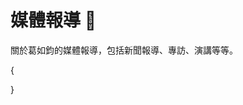 
# 媒體報導 📰

關於葛如鈞的媒體報導，包括新聞報導、專訪、演講等等。

{<Cards className="mt-8 grid-cols-1 sm:grid-cols-2 md:grid-cols-1 lg:grid-cols-2 xl:grid-cols-3 gap-5 gap-y-8">

<YoutubeCard
  title="藍批撥接時代已過去　電子簽章應盡速修法、只給一年緩衝政府帶頭做－民視新聞"
  videoId="M0tf4yzI6T8"
  description="【民視即時新聞】財經中心／唐詩晴、李奇 台北報導行政院拍板通過「電子簽章法」修正草案，數發部更研議，在網路廣告上架前，透過&quot;數位簽章&quot;驗證，從源頭防堵詐騙，但已經施行22年沒修法的草案，現在要落實，卻藍營發現，主觀機關對相關應用，一無所知，質疑根本跟不上國際相關法規與市場需求，要求主管機關，不只要盡速修法，還要帶頭使用。"
/>
<YoutubeCard
  title="政府是不是還在撥接? 藍營籲:大膽擁抱電子簽章吧! 20240301 @CtiNews"
  videoId="aYQTvAM215I"
  description="#電子簽章#寶博士#徐巧芯#葛如鈞#吳宗憲#資安專家"
/>
<YoutubeCard
  title="戰情室上線啦 2023/12/28"
  videoId="3Z1Mv5ZtvVM"
  description="網驚世界最聰明大學畢業生 藍不分區葛如鈞有多強？準區塊鏈立委提名不分區秘辛 投侯友宜翻轉 Web3？"
/>
<YoutubeCard
  title="藍不分區秀戰力！「寶博士」葛如鈞、陳菁徽首開記者會"
  videoId="eon7YcFBLJ8"
  description="國民黨日前公布不分區名單，其中區塊鏈專家「寶博士」葛如鈞，成為亮點！首度開記者會秀戰力，批評民進黨執政缺失，同時也力挺主帥侯友宜的政見。"
/>
<YoutubeCard
  title="亮點？藍不分區驚見「世界最聰明大學畢業生」"
  videoId="Z-uAqE3sjro"
  description="國民黨日前公布不分區立委名單，除了前高雄市長韓國瑜排名第一，也有不少亮眼人選，其中區塊鏈專家葛如鈞，他是台灣第一位奇點大學畢業生，這間學校由 Google、NASA 共同創辦，來自美國矽谷，更號稱世界最聰明大學，每年只收 80 到 100 位菁英，師資更包含知名電影導演詹姆斯卡麥隆、互聯網之父文頓瑟夫等人。"
/>
<YoutubeCard
  title="人工智慧與跨領域科技教育的發展趨勢，專訪葛如鈞寶博士"
  videoId="eBMhjuQwTno"
  description="AI 區塊鏈專家「寶博士」葛如鈞，台灣第一位從 Google 和 NASA 合辦，號稱「全球最聰明大學」奇點大學畢業的畢業生，更經營Podcast頻道「寶博朋友說」，現為國民黨不分區立委提名人。"
/>
<YoutubeCard
  title="政治素人！ 藍不分區第3「寶博士」入列"
  videoId="1Xf5km1b5Kg"
  description="中選會今天（1/8）舉行選舉史上首次政黨電視政見發表會。國民黨2024不分區立委名單有許多新面孔，其中位列不分區第三，人稱區塊鏈、AI專家的「寶博士」葛如鈞，不僅在「幣圈」小有名氣，也曾和時任行政院政務委員，現任數位發展部部長唐鳳，在podcast上聊科技。另外，排名第15的外交女將吳亮儀，是侯友宜、侯明峰訪問美國、東南亞的重要幕僚，藍營積極徵召政治新面孔，期盼能爭取中間選民支持。"
/>
<YoutubeCard
  title="專訪/國會像是113個節點的區塊鏈！寶博士葛如鈞凝聚共識 盼看見科技未來"
  videoId="OeGOFk6uyjw"
  description="寶博士葛如鈞從 Podcast 主持人到進軍立法院，他認為AI可以寫程式、錄Podcast或是教課，他要做AI都沒想過他會去做的事情，「這就是我們這個時代，應該要去挑戰的事情」。"
/>
<YoutubeCard
  title="科技立委寶博士，虛擬世界擺渡人【誰來早餐】2024.02.06 "
  videoId="pZJ50cFExN0"
  description="這一集馬上被寶博士圈粉！國民黨怎麼可以找到一名 可以把專業難懂的東西，講解到讓人平民百姓簡單明瞭。"
/>
<YoutubeCard
  title="2024-01-25《POP大國民》張禹宣 專訪 葛如鈞 談「新『科』立委『寶博士』 推動科技改革就從國會開始！」"
  videoId="pjvylYXK2dE"
  description="新『科』立委『寶博士』  推動科技改革就從國會開始！"
/>

<YoutubeCard
  title="寶博士葛如鈞出擊 區塊鏈專才進立院｜三立新聞網 SETN.com"
  videoId="aW7f-Evlwys"
  description="新國會，名列國民黨不分區第三名的立委葛如鈞，人稱寶博士，除了在AI人工智慧有研究，更是區塊鏈專家，也是立法院第一位「區塊鏈立委」，自稱「阿宅」的葛如鈞，在虛擬貨幣圈相當知名，如今當了立委，要如何運用自身專業，為台灣這座「科技之島」，補足法規不足？戰將新國會"
/>

<YoutubeCard
  title="國民黨不分區葛如鈞 區塊鍊立委推「先進國會」 | 公視台語台 | 20240130"
  videoId="zMgQAMkS4vc"
  description="科技一直咧進步，AI人工智慧、區塊鍊攏是這幾年熱門的議題。今仔的新國會專題，為逐家紹介咱國內頭一个「區塊鍊立委」，就是國民黨不分區名單排第三的葛如鈞，伊是台大資訊多媒體研究所的兼任助理教授；也有經營Podcast，放送上新的科技發展，予人號做「寶博士」。伊講區塊鍊、虛擬貨幣佇台灣攏予人當做詐騙、歹代，但是新興科技是世界潮流，未來進入國會，伊拍算透過立法、阻擋新興科技做歹代的空縫，結合台灣的人才優勢，予台灣行出另外一片天。"
/>

<YoutubeCard
  title="人工智慧與跨領域科技教育的發展趨勢，專訪葛如鈞寶博士 ft.@dr.juchunko"
  videoId="eBMhjuQwTno"
  description="AI區塊鏈專家「寶博士」葛如鈞 台灣第一位從Google和NASA合辦，號稱「全球最聰明大學」奇點大學畢業的畢業生，更經營Podcast頻道「寶博朋友說」，現為國民黨不分區立委提名人。"
/>

<YoutubeCard
  title="專訪「準立委」區塊鏈專家寶博士！台灣科技創新落後的原因、我們如何贏下未來 10 年? ft. 寶博朋友說 @dr.juchunko"
  videoId="6DQZ-rlPM_Y"
  description="剛進幣圈的時候，網路上幾乎沒有說給普通人聽的華語區塊鏈內容。當時幣圈玩家必聽的 Podcast 就是「寶博朋友說」了。接觸過比特幣的人很多，但從這麼久以前就開始持續關注、看好、甚至輸出內容給大眾、橫跨兩輪牛熊依舊持續更新的人，卻了了無幾。葛如鈞寶博士是所有幣圈內容創作者值得學習的大前輩。真的很榮幸能在他即將跨出影響力的下一步之前，能有機會夠好好跟他請教他這段幣圈之路的見聞與心得。不然他斜槓這麼多工作太忙要沒時間啦！"
/>

<YoutubeCard
  title="科普大挑戰！ 聽寶博士超直白剖析「區塊鏈」、「NFT」、「Web 3.0」feat.寶博士 葛如鈞 |科技島Podcast"
  videoId="dtqNOW_X2TU"
  description="經歷奇點大學的歷練與啟發，寶博士回台開啟「種花之路」，成為一位知識傳遞者，尤其對於當前熱門關鍵字「區塊鏈」、「Web 3.0」、「元宇宙」、「NFT」，寶博士有自己一套觀察與理解，我們應該如何擁抱新科技，又該如何面對新興的數位時代，一起來聽寶博士直白易懂的詮釋。"
/>

<YoutubeCard
  title="23.03.03【財經起床號】寶博士葛如鈞導讀《元宇宙》全方位解析下一代網際網路的未來樣貌"
  videoId="vStG_BWzrfg"
  description="主持人：陳鳳馨 來賓：臺灣大學資訊網路與多媒體研究所兼任助理教授 葛如鈞（寶博士） 主題：《元宇宙》天下文化 節目時間：週一至週五 7:00-9:00am 本集播出日期：2023.03.03"
/>

<YoutubeCard
  title="【#線上面對面】寶博士來了!科技狂人不是只有唐鳳!數位發展換專業的做! 20231228 @CtiTv @HotNewsTalk"
  videoId="xw79SMqVIm4"
  description="#面對面 #線上面對面民調 #張介凡 #凡哥 #葛如鈞 #監督的力量在中天#2024滅東廠 #寶博士 #AI #國民黨 #不分區 #2024 #總統 #立委 #大選 #中天電視 #大新聞大爆卦 主持人:張介凡 來賓:國民黨不分區立委候選人 葛如鈞"
/>

<YoutubeCard
  title="【Jason好好聊】專訪 寶博朋友說 Podcast 主持人 葛如鈞｜Podcast EP56 精彩花絮"
  videoId="mHJ7PnWD7U4"
  description="來賓：寶博朋友說 Podcast 主持人、臺北科技大學互動設計學系專任助理教授 葛如鈞  本集重點： ☑️ 您在2014年前往「奇點大學」就讀，請跟我們簡單介紹奇點大學，以及您當時透過「群眾募資」籌募學費的契機。 ☑️ 在這段學程中，最令您印象深刻的收穫是什麼？又是什麼機緣讓您接觸區塊鏈？ ☑️ 您平時常在「寶博朋友說」Podcast中與大家介紹區塊鏈新知，是什麼樣的契機讓您決定在去年開始持續推出「寶博朋友說」紀念NFT呢？ ☑️ 從「奇點大學」募資計劃到「寶博朋友說」Podcast，請問您一直樂於分享科技新知的動力來源是什麼？ ☑️ 身為幣圈專家及大學教授，對於現在年輕人瘋買NFT有什麼看法？對於區塊鏈新手有什麼樣的建議與提醒呢？ ☑️ 除了NFT這樣的區塊鏈應用，您認為未來「元宇宙」還有什麼樣的可能性呢？"
/>

<YoutubeCard
  title="電扶梯走左邊 #92 葛如鈞（寶博士）- 從文科到資訊博士、台大助理教授到立委、找到你的人生奇異點"
  videoId="tRyTpnjuGk4"
  description="葛如鈞（寶博士）是我訪問過最跨領域的人。從文科轉到理科博士，技術跟設計背景都有，創業做硬體到當台大教授到即將當上立委！  寶博士在什麼樣的成長環境才會有辦法跨足這麼領域？如何做思考跟做決定？如何不在意別人的想法？  這集為你一起探討寶博士的精采人生歷程！"
/>

<YoutubeCard
  title="18.09.10【張大春泡新聞】寶博士葛如鈞談「鏈接虛擬與真實：SELF娛樂生態系計劃」"
  videoId="fqtAjDVIMWE"
  description="主持人：張大春 來賓：台北科技大學互動設計 教授、ELF聯合創始人&區塊鏈技術顧問 葛如鈞 (寶博士) 主題：專家知識 － 鏈接虛擬與真實：SELF娛樂生態系計劃"
/>

<YoutubeCard
  title="NFT延燒！無聊猿賣土地　阿妹送特殊款　「寶博士」葛如鈞解密｜鏡轉全球週末特調 #鏡新聞"
  videoId="_Mgs3gBJAMg"
  description="NFT，非同質化代幣（Non-Fungible Token），是過去一年最夯的財經名詞，靠著NFT一夜致富的例子，比比皆是。各行各業，從名人到素人，大家都想要來分一杯羹。現在，從發行NFTNon-Fungible Token到投資NFT，都是一門顯學。  有人說，NFT交易量萎縮，走向泡沬化，但NFT王者「無聊猿」（BAYC）母公司最近出售元宇宙土地「Otherside」，短短幾天就完售，進帳3億美元！  有人說，NFT是龐式騙局，95%的NFT到最後恐淪為數位垃圾，但「妹神」張惠妹的「aMEI ASMR 世界巡迴演唱會」免費送出NFT，讓13萬名觀眾永久留存珍貴記憶，堪稱無價！  到底NFT還能夯多久？《鏡轉全球 週末特調》特別邀請有「寶博士」稱號、台北科技大學互動設計系助理教授葛如鈞，和主持人黃聖凱進行深度訪談，解讀NFT的最新發展，以及相關挑戰。  每個星期日，我們用半個小時的時間，邀請企業家和專家，從台灣放眼全世界，一起探討重要的財經議題，以及對你我的影響。這個禮拜，一起來關心重要的國際政經大事：NFT泡沫破了嗎？"
/>

<YoutubeCard
  title="中視新聞》台第一人 「寶博士」錄取美最聰明大學"
  videoId="ixAF1gUGYgo"
  description="自台灣的傑出人物—暱稱「寶博士」—成功被美國最頂尖的大學之一錄取的故事。這所大學以其嚴格的入學標準和培養世界級領袖和學者而聞名，因此「寶博士」的錄取意味著他在學術和個人成就方面達到了非凡的水平。探討「寶博士」的背景、他的學術旅程、以及他如何克服挑戰，最終達到了這一令人矚目的成就"
/>

<YoutubeCard
  title="【震傳媒｜新聞！給問嗎？】EP98｜選戰倒數19天！AI時代來臨！台灣人如何接軌新科技？單厚之專訪「寶博士」葛如鈞"
  videoId="_N7edW3pBbk"
  description="震傳媒｜新聞！給問嗎？】EP98｜選戰倒數19天！AI時代來臨！台灣人如何接軌新科技？單厚之專訪「寶博士」葛如鈞  AI時代來臨，除帶來方便的生活，但也帶來不少隱憂，新科技是否取代大量人力？而政壇各陣營、產業各界都強調AI重要，台灣若沒搭上潮流，就將喪失國際競爭力？台灣詐騙猖獗，網路、電話詐騙堵都堵不完，AI能幫我們做到什麼？雖然知道AI是趨勢，但我國法制準備好了嗎？不會因為沒法律依據，導致政策無法落地實行？國民黨政壇老品牌，配上時代新科技，倆倆交融將迸出什麼新火花？資深媒體人單厚之、AI及區塊鏈專家葛如鈞上線說明白！"
/>

<YoutubeCard
  title="2014 商周創新之夜 X 寶博士/葛如鈞 未來學習》未來學，學什麼？"
  videoId="oRgb9JevF9A"
  description="「科技是資源解放的力量，通往富足的路徑！」～台灣首位奇點大學入選者葛如鈞  關於未來，你能預見幾分？NASA與Google的未來學院教些什麼，隱形斗篷、會發光的植物…他們，預見了什麼樣的未來？ 葛如身穿隱形斗篷登場！人類第一款光學迷彩服，可以在鏡頭前面完全隱形，也開啟了人類對未來的想像。"
/>

<YoutubeCard
  title="19.06.07【財經起床號】北科大互動設計系葛如鈞博士談《未來地圖》"
  videoId="M14H5Z9xu_k"
  description="主持人：陳鳳馨 來賓：臺北科技大學互動設計系專任助理教授 葛如鈞 主題：天下雜誌《未來地圖：對工作、商業、經濟全新樣貌， 正確的理解與該有的行動》 節目時間：週一至週五 07:00am-09:00am 本集播出日期：2019.06.07"
/>

</Cards>}
